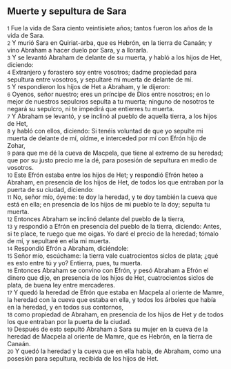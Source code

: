 == Muerte y sepultura de Sara ==

{{anchor|1}} <small>1</small> Fue la vida de Sara ciento veintisiete años; tantos fueron los años de la vida de Sara.<br>
{{anchor|2}} <small>2</small> Y murió Sara en Quiriat-arba, que es Hebrón, en la tierra de Canaán; y vino Abraham a hacer duelo por Sara, y a llorarla.<br>
{{anchor|3}} <small>3</small> Y se levantó Abraham de delante de su muerta, y habló a los hijos de Het, diciendo:<br>
{{anchor|4}} <small>4</small> Extranjero y forastero soy entre vosotros; dadme propiedad para sepultura entre vosotros, y sepultaré mi muerta de delante de mí.<br>
{{anchor|5}} <small>5</small> Y respondieron los hijos de Het a Abraham, y le dijeron:<br>
{{anchor|6}} <small>6</small> Oyenos, señor nuestro; eres un príncipe de Dios entre nosotros; en lo mejor de nuestros sepulcros sepulta a tu muerta; ninguno de nosotros te negará su sepulcro, ni te impedirá que entierres tu muerta.<br>
{{anchor|7}} <small>7</small> Y Abraham se levantó, y se inclinó al pueblo de aquella tierra, a los hijos de Het,<br>
{{anchor|8}} <small>8</small> y habló con ellos, diciendo: Si tenéis voluntad de que yo sepulte mi muerta de delante de mí, oídme, e interceded por mí con Efrón hijo de Zohar,<br>
{{anchor|9}} <small>9</small> para que me dé la cueva de Macpela, que tiene al extremo de su heredad; que por su justo precio me la dé, para posesión de sepultura en medio de vosotros.<br>
{{anchor|10}} <small>10</small> Este Efrón estaba entre los hijos de Het; y respondió Efrón heteo a Abraham, en presencia de los hijos de Het, de todos los que entraban por la puerta de su ciudad, diciendo:<br>
{{anchor|11}} <small>11</small> No, señor mío, óyeme: te doy la heredad, y te doy también la cueva que está en ella; en presencia de los hijos de mi pueblo te la doy; sepulta tu muerta.<br>
{{anchor|12}} <small>12</small> Entonces Abraham se inclinó delante del pueblo de la tierra,<br>
{{anchor|13}} <small>13</small> y respondió a Efrón en presencia del pueblo de la tierra, diciendo: Antes, si te place, te ruego que me oigas. Yo daré el precio de la heredad; tómalo de mí, y sepultaré en ella mi muerta.<br>
{{anchor|14}} <small>14</small> Respondió Efrón a Abraham, diciéndole:<br>
{{anchor|15}} <small>15</small> Señor mío, escúchame: la tierra vale cuatrocientos siclos de plata; ¿qué es esto entre tú y yo? Entierra, pues, tu muerta.<br>
{{anchor|16}} <small>16</small> Entonces Abraham se convino con Efrón, y pesó Abraham a Efrón el dinero que dijo, en presencia de los hijos de Het, cuatrocientos siclos de plata, de buena ley entre mercaderes.<br>
{{anchor|17}} <small>17</small> Y quedó la heredad de Efrón que estaba en Macpela al oriente de Mamre, la heredad con la cueva que estaba en ella, y todos los árboles que había en la heredad, y en todos sus contornos,<br>
{{anchor|18}} <small>18</small> como propiedad de Abraham, en presencia de los hijos de Het y de todos los que entraban por la puerta de la ciudad.<br>
{{anchor|19}} <small>19</small> Después de esto sepultó Abraham a Sara su mujer en la cueva de la heredad de Macpela al oriente de Mamre, que es Hebrón, en la tierra de Canaán.<br>
{{anchor|20}} <small>20</small> Y quedó la heredad y la cueva que en ella había, de Abraham, como una posesión para sepultura, recibida de los hijos de Het.<br>
